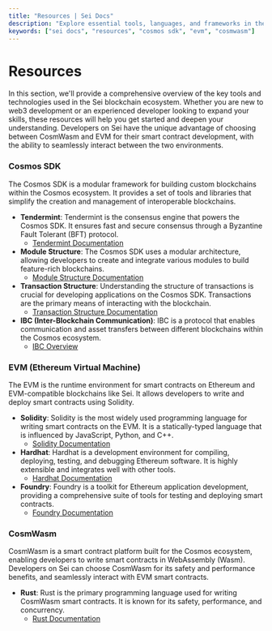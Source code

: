 ```yaml
---
title: "Resources | Sei Docs"
description: "Explore essential tools, languages, and frameworks in the Sei ecosystem, from Cosmos SDK to EVM and CosmWasm development."
keywords: ["sei docs", "resources", "cosmos sdk", "evm", "cosmwasm"]
---
```


# Resources

In this section, we'll provide a comprehensive overview of the key tools and technologies used in the Sei blockchain ecosystem. Whether you are new to web3 development or an experienced developer looking to expand your skills, these resources will help you get started and deepen your understanding. Developers on Sei have the unique advantage of choosing between CosmWasm and EVM for their smart contract development, with the ability to seamlessly interact between the two environments.

### Cosmos SDK

The Cosmos SDK is a modular framework for building custom blockchains within the Cosmos ecosystem. It provides a set of tools and libraries that simplify the creation and management of interoperable blockchains.

- **Tendermint**: Tendermint is the consensus engine that powers the Cosmos SDK. It ensures fast and secure consensus through a Byzantine Fault Tolerant (BFT) protocol.
  - [Tendermint Documentation](https://docs.tendermint.com/)
- **Module Structure**: The Cosmos SDK uses a modular architecture, allowing developers to create and integrate various modules to build feature-rich blockchains.
  - [Module Structure Documentation](https://docs.cosmos.network/v0.46/building-modules/intro.html)
- **Transaction Structure**: Understanding the structure of transactions is crucial for developing applications on the Cosmos SDK. Transactions are the primary means of interacting with the blockchain.
  - [Transaction Structure Documentation](https://docs.cosmos.network/main/learn/advanced/transactions)
- **IBC (Inter-Blockchain Communication)**: IBC is a protocol that enables communication and asset transfers between different blockchains within the Cosmos ecosystem.
  - [IBC Overview](https://docs.cosmos.network/v0.45/ibc/overview.html)

### EVM (Ethereum Virtual Machine)

The EVM is the runtime environment for smart contracts on Ethereum and EVM-compatible blockchains like Sei. It allows developers to write and deploy smart contracts using Solidity.

- **Solidity**: Solidity is the most widely used programming language for writing smart contracts on the EVM. It is a statically-typed language that is influenced by JavaScript, Python, and C++.
  - [Solidity Documentation](https://docs.soliditylang.org/en/v0.8.25/)
- **Hardhat**: Hardhat is a development environment for compiling, deploying, testing, and debugging Ethereum software. It is highly extensible and integrates well with other tools.
  - [Hardhat Documentation](https://hardhat.org/hardhat-runner/docs/getting-started)
- **Foundry**: Foundry is a toolkit for Ethereum application development, providing a comprehensive suite of tools for testing and deploying smart contracts.
  - [Foundry Documentation](https://github.com/foundry-rs/foundry)

### CosmWasm

CosmWasm is a smart contract platform built for the Cosmos ecosystem, enabling developers to write smart contracts in WebAssembly (Wasm). Developers on Sei can choose CosmWasm for its safety and performance benefits, and seamlessly interact with EVM smart contracts.

- **Rust**: Rust is the primary programming language used for writing CosmWasm smart contracts. It is known for its safety, performance, and concurrency.
  - [Rust Documentation](https://doc.rust-lang.org/beta/)

